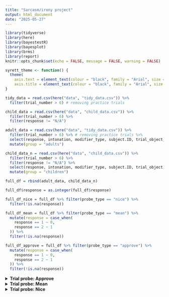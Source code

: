 ```yaml
---
title: "Sarcasm/irony project"
output: html_document
date: "2025-05-27"
---
```


```r
library(tidyverse)
library(here)
library(bayestestR)
library(bayesplot)
library(brms)
library(report)
knitr::opts_chunk$set(echo = FALSE, message = FALSE, warning = FALSE)

syrett_theme <- function() {
  theme(
    axis.text = element_text(colour = "black", family = "Arial", size = 12),
    axis.title = element_text(colour = "black", family = "Arial", size = 12))
} 

tidy_data = read.csv(here("data", "tidy_data.csv")) %>% 
  filter(trial_number > 6) # removing practice trials 

child_data = read.csv(here("data", "child_data.csv")) %>% 
  filter(trial_number > 6) %>% 
  filter(response != "N/A")

adult_data = read.csv(here("data", "tidy_data.csv")) %>% 
  filter(trial_number > 6) %>% # removing practice trials %>% 
  select(response, intonation, modifier_type, subject.ID, trial_object, probe_type, trial_modifier) %>% 
  mutate(group = "adults")

child_data_n = read.csv(here("data", "child_data.csv")) %>% 
  filter(trial_number > 6) %>% 
  filter(response != "N/A") %>% 
  select(response, intonation, modifier_type, subject.ID, trial_object, probe_type, trial_modifier) %>% 
  mutate(group = "children")

full_df = rbind(adult_data, child_data_n) 

full_df$response = as.integer(full_df$response)

full_df_nice = full_df %>% filter(probe_type == "nice") %>% 
  filter(!is.na(response))

full_df_mean = full_df %>% filter(probe_type == "mean") %>% 
  mutate(response = case_when(
    response == 1 ~ 0,
    response == 2 ~ 1
  )) %>% 
  filter(!is.na(response))

full_df_approve = full_df %>% filter(probe_type == "approve") %>% 
  mutate(response = case_when(
    response == 1 ~ 0,
    response == 2 ~ 1
  )) %>% 
  filter(!is.na(response))
```

<details>
  <summary>**Trial probe: Approve**</summary>

**Statistical Analysis**

This section contains the analysis for the trial probe "approve". First, the total proportion of responses ("no" coded as 1 or "yes" coded as 2) was compared as a function of intonation type (sarcastic or declarative). Next, the proportions of responses were compared according to the second predictor alone, "modifier_type" (3 levels: +gradable +subjective +valence adjectives, 
+gradable +subjective –valence adjective, 
–gradable –subjective adjectives/nouns). 
Finally, both predictors are visualized and considered in tandem as they relate to the responses of "yes" or "no".

In each case, a Bayesian multilevel logistic regression was run in which the binary outcome (log-odds of choosing "yes") was analyzed as a function of the relevant predictors (detailed below) and a random intercept for subject id, trial object, and trial modifier. 
Each model was estimated using MCMC
sampling with 4 chains of 2000 iterations and a warmup of 1000 distributed between 6 processing cores.
Next, additional models were run to compare groups for intonation only and modifier type only.

**Intonation only**

```r
approve_df = tidy_data %>% 
  filter(probe_type == "approve") %>% 
    mutate(response = case_when(
    response == 1 ~ 0,
    response == 2 ~ 1
  ))

approve_df_child = child_data %>% 
  filter(probe_type == "approve")

pcts_app = approve_df %>% group_by(intonation, response) %>% summarise(n = round(n()/834, digits = 2)*100)

pcts_app_child = approve_df_child %>% group_by(intonation, response) %>% summarise(n_p = n())

pcts_app_child$totals = c(361, 361, 366, 366)

pcts_app_child$n = pcts_app_child$n_p/pcts_app_child$totals 
```

```r
approve_df %>% 
  mutate(response = case_when(
    response == 0 ~ "No",
    response == 1 ~ "Yes",
  )) %>% 
  ggplot(aes(intonation, fill = as.factor(response), group = as.factor(response))) + 
  geom_bar(position = "fill", color = "black") +
  theme_minimal() + syrett_theme() + scale_fill_discrete(name = "Response") + ggtitle("Overall proportion of responses to declarative and sarcastic items in adults")

```

```r
approve_df_child %>% 
  mutate(response = case_when(
    response == 0 ~ "No",
    response == 1 ~ "Yes",
  )) %>% 
  ggplot(aes(intonation, fill = as.factor(response), group = as.factor(response))) + 
  geom_bar(position = "fill", color = "black") +
  theme_minimal() + syrett_theme() + scale_fill_discrete(name = "Response") + ggtitle("Overall proportion of responses to declarative and sarcastic items in children")
```

<!---The first plot shows the overall proportion of responses to declarative and sarcastic items (before taking other conditions into account).
Overall, choosing "yes" was slightly more frequent for the declarative items (`r pcts_app$n[2]` percent) compared to `r pcts_app$n[4]` percent in sarcastic responses.

A logistic regression model was fit in which response was predicted as a function of intonation (including the random effects mentioned above). 
The model, described below, found substantial evidence that the overall difference between responses to sarcastic and declarative items was not due to chance (β = -0.636; 95% HDI = -0.934 - -0.034; pd = 1.0). --->

**Adult model for approve with intonation only**

```r
approve_mod_int = brms::brm(response ~ intonation + (1 | subject.ID) + 
                       (1 | trial_object) + (1 | trial_modifier),
                     family = "bernoulli",
                     data = approve_df,
                     file = here("data", "models", "approve_mod_intonation_on;y.rds"))

describe_posterior(
  approve_mod_int,
  effects = "fixed",
  component = "all",
  test = c("p_direction", "p_significance"),
  centrality = "all"
) %>%
  as.data.frame() %>% 
  mutate(across(where(is.numeric), round, 3)) %>% 
  knitr::kable(row.names = FALSE)
```

**Child model for approve with intonation only**

```r
approve_mod_int_c = brms::brm(response ~ intonation + (1 | subject.ID) + 
                       (1 | trial_object) + (1 | trial_modifier),
                     family = "bernoulli",
                     data = approve_df_child,
                     file = here("data", "models", "approve_mod_intonation_only_children.rds"))

describe_posterior(
  approve_mod_int_c,
  effects = "fixed",
  component = "all",
  test = c("p_direction", "p_significance"),
  centrality = "all"
) %>%
  as.data.frame() %>% 
  mutate(across(where(is.numeric), round, 3)) %>% 
  knitr::kable(row.names = FALSE)
```

**Comparison Model for approve and for intonation only**

```r
approve_mod_int_comp = brms::brm(response ~ intonation*group + (1 | subject.ID) + 
                       (1 | trial_object) + (1 | trial_modifier),
                     family = "bernoulli",
                     data = full_df_approve,
                     file = here("data", "models", "approve_mod_comp.rds"))

describe_posterior(
  approve_mod_int_comp,
  effects = "fixed",
  component = "all",
  test = c("p_direction", "p_significance"),
  centrality = "all"
) %>%
  as.data.frame() %>% 
  mutate(across(where(is.numeric), round, 3)) %>% 
  knitr::kable(row.names = FALSE)
```


```r
approve_df %>% 
    mutate(response = case_when(
    response == 0 ~ "No",
    response == 1 ~ "Yes",
  )) %>% 
  ggplot(aes(modifier_type, fill = as.factor(response), group = as.factor(response))) + 
  geom_bar(position = "fill", color = "black") +
  theme_minimal() + syrett_theme() + scale_fill_discrete(name = "Response") + ggtitle("Overall proportion of responses to the modifier types in adults")
```

```r
approve_df_child %>% 
    mutate(response = case_when(
    response == 0 ~ "No",
    response == 1 ~ "Yes",
  )) %>% 
  ggplot(aes(modifier_type, fill = as.factor(response), group = as.factor(response))) + 
  geom_bar(position = "fill", color = "black") +
  theme_minimal() + syrett_theme() + scale_fill_discrete(name = "Response") + ggtitle("Overall proportion of responses to the modifier types in children")
```

```r
pcts_app_mod = approve_df %>% group_by(modifier_type, response) %>% summarise(n = round(n()/556, digits = 2)*100)
```

<!--- This plot shows the overall proportion of responses to the three modifier types .
Overall, a response of "yes" was most frequent for the `grad+subj+pos` items (`r pcts_app_mod$n[4]` percent), followed by `–grad–subj` with `r pcts_app_mod$n[6]` percent of responses of "yes".
Finally, `grad+subj+neg` showed very few responses of "yes" (only `r pcts_app_mod$n[2]` percent).

A logistic regression model was fit in which response was predicted as a function of modifier type (including the random effects mentioned above). 
The model, described below, found substantial evidence that, relative to the baseline `–grad–subj`, there was compelling evidence that both of the other modifier types were distinctly responded to by participants. 
The model predicts that a choice of "yes" for `modifier_typegradPsubjPneg` (second row) relative to `grad–subj` is lower overall (β = -1.35; 95% HDI = -2.13 - -0.59; pd = 1.0).
The opposite was found for the modifier type `b_modifier_typegradPsubjPpos` relative to `grad-subj`, in which the log-odds of a choice of "yes" was higher (β = 2.79; 95% HDI = 2.05 - 3.52; pd = 1.0). --->


**Adult model for approve for modifier type only**

```r
approve_mod_int_mt = brms::brm(response ~ modifier_type + (1 | subject.ID) + 
                       (1 | trial_object) + (1 | trial_modifier),
                     family = "bernoulli",
                     data = approve_df,
                     file = here("data", "models", "approve_mod_mod_type_only.rds"))

describe_posterior(
  approve_mod_int_mt,
  effects = "fixed",
  component = "all",
  test = c("p_direction", "p_significance"),
  centrality = "all"
) %>%
  as.data.frame() %>% 
  mutate(across(where(is.numeric), round, 3)) %>% 
  knitr::kable(row.names = FALSE)
```

**Child model for approve for modifier type only**

```r
approve_mod_int_mt_child = brms::brm(response ~ modifier_type + (1 | subject.ID) + 
                       (1 | trial_object) + (1 | trial_modifier),
                     family = "bernoulli",
                     data = approve_df_child,
                     file = here("data", "models", "approve_mod_mod_type_only_child.rds"))

describe_posterior(
  approve_mod_int_mt_child,
  effects = "fixed",
  component = "all",
  test = c("p_direction", "p_significance"),
  centrality = "all"
) %>%
  as.data.frame() %>% 
  mutate(across(where(is.numeric), round, 3)) %>% 
  knitr::kable(row.names = FALSE)
```

**Comparison Model for approve and for modifier type only**

```r
approve_mod_mod_comp = brms::brm(response ~ modifier_type*group + (1 | subject.ID) + 
                       (1 | trial_object) + (1 | trial_modifier),
                     family = "bernoulli",
                     data = full_df_approve,
                     file = here("data", "models", "approve_mod_mod_comp.rds"))

describe_posterior(
  approve_mod_mod_comp,
  effects = "fixed",
  component = "all",
  test = c("p_direction", "p_significance"),
  centrality = "all"
) %>%
  as.data.frame() %>% 
  mutate(across(where(is.numeric), round, 3)) %>% 
  knitr::kable(row.names = FALSE)
```


**Adults: approve**

```r
approve_df %>% 
    mutate(response = case_when(
    response == 0 ~ "No",
    response == 1 ~ "Yes",
  )) %>% 
  ggplot(aes(modifier_type, fill = as.factor(response), group = as.factor(response))) + 
  geom_bar(position = "fill", color = "black") + facet_wrap(~intonation) +
  theme_minimal() + syrett_theme() + scale_fill_discrete(name = "Response") +
  theme(axis.text.x = element_text(angle = 90, vjust = 0.5, hjust=1))
```

```r
approve_all = approve_df %>% group_by(intonation, response, modifier_type) %>% summarise(n = round(n()/278, digits = 2))
```

**Children: approve**

```r
approve_df_child %>% 
    mutate(response = case_when(
    response == 0 ~ "No",
    response == 1 ~ "Yes",
  )) %>% 
  ggplot(aes(modifier_type, fill = as.factor(response), group = as.factor(response))) + 
  geom_bar(position = "fill", color = "black") + facet_wrap(~intonation) +
  theme_minimal() + syrett_theme() + scale_fill_discrete(name = "Response") +
  theme(axis.text.x = element_text(angle = 90, vjust = 0.5, hjust=1))
```


<!---
Please see a descriptive summary of each of the six cases below:

When the intonation was `r approve_all$intonation[1]` and the modifier type was `r approve_all$modifier_type[1]`, `r approve_all$n[1]` percent of responses were "no".

When the intonation was `r approve_all$intonation[2]` and the modifier type was `r approve_all$modifier_type[2]`, `r approve_all$n[2]` percent of responses were "no".

When the intonation was `r approve_all$intonation[3]` and the modifier type was `r approve_all$modifier_type[3]`, `r approve_all$n[3]` percent of responses were "no".

When the intonation was `r approve_all$intonation[7]` and the modifier type was `r approve_all$modifier_type[7]`, `r approve_all$n[7]` percent of responses were "no".

When the intonation was `r approve_all$intonation[8]` and the modifier type was `r approve_all$modifier_type[8]`, `r approve_all$n[8]` percent of responses were "no".

When the intonation was `r approve_all$intonation[9]` and the modifier type was `r approve_all$modifier_type[9]`, `r approve_all$n[9]` percent of responses were "no".

The final model is a little more complex than the first two, since we now have an interaction. 
This model predicts to log-odds of a response of as a function of both intonation (2 levels) and modifier type (3 levels) and their interaction. 
As a result, the intercept of this model represents the log-odds of a choice of "yes" when the modifier type is `grad–subj` and the intonation is `declarative` (β = -1.574; 95% HDI = -2.24 - -0.905; pd = 1.0).
The fixed effect `b_intonationsarcastic` represents the change in the predicted log-dds of choosing "yes" when we change the predictor for intonation from `declarative` to `sarcastic`. 
It's negative, which suggests that it the probability of choosing "yes" is less for sarcastic intonation relative to declarative when the modifier type is `grad–subj` (β = -0.41; 95% HDI = -0.894 - 0.058; pd = .958).
There was also evidence that modifier type impacted the probability of a "yes" response.
In particular, for declarative items, the modifier type `b_modifier_typegradPsubjPneg` was less likely to elicit a response of "yes" relative to the baseline `grad–subj` (β = -2.056; 95% HDI = -3.065 - -1.131; pd = 1.0).
Oppositely, the modifier type `b_modifier_typegradPsubjPpos` was more likely to elicit a "yes" response than the baseline (β = 3.437; 95% HDI = 2.597 - 4.306; pd = 1.0).
The final two terms are the interaction terms. 
These represent the change relative to the declarative modifier combinations. 
The positive estimate for row 5 suggests that the probability of choosing "yes" when the modifier type is `grad+subj+neg` is higher for when the intonation is sarcastic than declarative (β = 1.277; 95% HDI = 0.455 - 2.168; pd = 1.0). 
The negative value for row 6 suggests that the probability of choosing "yes" when the modifier type is `grad+subj+pos` is lower for when the intonation is sarcastic than declarative (β = -1.021; 95% HDI = -1.709 - -0.379; pd = 1.0). 
In each comparison, the row "pd" (probability of direction) tell us how sure we can be about the given comparison. In this case, all of the comparisons' directions are highly probable (over .95). 
--->

**Adult model for approve for both intonation and modifier type**

```r
approve_mod = brms::brm(response ~ intonation*modifier_type + (1 | subject.ID) + 
                       (1 | trial_object) + (1 | trial_modifier),
                     family = "bernoulli",
                     data = approve_df,
                     file = here("data", "models", "approve_mod.rds"))

describe_posterior(
  approve_mod,
  effects = "fixed",
  component = "all",
  test = c("p_direction", "p_significance"),
  centrality = "all"
) %>%
  as.data.frame() %>% 
  mutate(across(where(is.numeric), round, 3)) %>% 
  knitr::kable(row.names = FALSE)
```

**Child model for approve for both intonation and modifier type**

```r
approve_mod_children = brms::brm(response ~ intonation*modifier_type + (1 | subject.ID) + 
                       (1 | trial_object) + (1 | trial_modifier),
                     family = "bernoulli",
                     data = approve_df_child,
                     file = here("data", "models", "approve_mod_children.rds"))

describe_posterior(
  approve_mod_children,
  effects = "fixed",
  component = "all",
  test = c("p_direction", "p_significance"),
  centrality = "all"
) %>%
  as.data.frame() %>% 
  mutate(across(where(is.numeric), round, 3)) %>% 
  knitr::kable(row.names = FALSE)
```

</details> 

<details>
  <summary>**Trial probe: Mean**</summary>
  
```r
mean_df = tidy_data %>% 
  filter(probe_type == "mean") %>% 
  mutate(response = case_when(
    response == 1 ~ 0,
    response == 2 ~ 1
  ))

mean_df_child = child_data %>% 
  filter(probe_type == "mean") 

mean_mod = brms::brm(response ~ intonation*modifier_type + (1 | subject.ID) + 
                            (1 | trial_object) + (1 | trial_modifier),
                          family = "bernoulli",
                          data = mean_df,
                     file = here("data", "models", "mean_mod.rds"))

```


```r
pcts_mean = mean_df %>% group_by(intonation, response) %>% summarise(n = round(n()/834, digits = 2)*100)
```

```r
mean_df %>% 
    mutate(response = case_when(
    response == 0 ~ "No",
    response == 1 ~ "Yes",
  )) %>% 
  ggplot(aes(intonation, fill = as.factor(response), group = as.factor(response))) + 
  geom_bar(position = "fill", color = "black") +
  theme_minimal() + syrett_theme() + scale_fill_discrete(name = "Response") + ggtitle("Overall proportion of responses to declarative and sarcastic items in adults")

```

```r
mean_df_child %>% 
    mutate(response = case_when(
    response == 0 ~ "No",
    response == 1 ~ "Yes",
  )) %>% 
  ggplot(aes(intonation, fill = as.factor(response), group = as.factor(response))) + 
  geom_bar(position = "fill", color = "black") +
  theme_minimal() + syrett_theme() + scale_fill_discrete(name = "Response") + ggtitle("Overall proportion of responses to declarative and sarcastic items in children")

```

<!--- The first plot shows the overall proportion of responses to declarative and sarcastic items (before taking other conditions into account).
Again (like "approve" items), coding of "yes" was more frequent for the declarative items (`r pcts_mean$n[2]` percent) compared to `r pcts_mean$n[4]` percent in sarcastic responses.

A logistic regression model was fit in which response was predicted as a function of intonation (including the random effects mentioned above). 
The model, described below, found substantial evidence that the overall difference between responses to sarcastic and declarative items was not due to chance.
The table below shows the predicted log-odds for a selection of "yes" for the declarative condition (β = 2.545; 95% HDI = 2.146 - 2.981; pd = 1.0) and the effect (change in log-odds) of sarcastic (second row).
The negative effect suggests that a selection of "yes" is less likely for sarcastic items than declarative ones (β = -0.994; 95% HDI = -1.305 - -0.709; pd = 1.0).--->


**Adult model for mean with intonation only**

```r
mean_mod_int = brms::brm(response ~ intonation + (1 | subject.ID) + 
                       (1 | trial_object) + (1 | trial_modifier),
                     family = "bernoulli",
                     data = mean_df,
                     file = here("data", "models", "mean_mod_intonation_on;y.rds"))

describe_posterior(
  mean_mod_int,
  effects = "fixed",
  component = "all",
  test = c("p_direction", "p_significance"),
  centrality = "all"
) %>%
  as.data.frame() %>% 
  mutate(across(where(is.numeric), round, 3)) %>% 
  knitr::kable(row.names = FALSE)
```


**Child model for mean with intonation only**

```r
mean_mod_int_child = brms::brm(response ~ intonation + (1 | subject.ID) + 
                       (1 | trial_object) + (1 | trial_modifier),
                     family = "bernoulli",
                     data = mean_df_child,
                     file = here("data", "models", "mean_mod_intonation_on;y.rds"))

describe_posterior(
  mean_mod_int_child,
  effects = "fixed",
  component = "all",
  test = c("p_direction", "p_significance"),
  centrality = "all"
) %>%
  as.data.frame() %>% 
  mutate(across(where(is.numeric), round, 3)) %>% 
  knitr::kable(row.names = FALSE)
```


```r
mean_mod_int_comp = brms::brm(response ~ intonation*group + (1 | subject.ID) + 
                       (1 | trial_object) + (1 | trial_modifier),
                     family = "bernoulli",
                     data = full_df_mean,
                     file = here("data", "models", "mean_mod_intonation_comp.rds"))

describe_posterior(
  mean_mod_int_comp,
  effects = "fixed",
  component = "all",
  test = c("p_direction", "p_significance"),
  centrality = "all"
) %>%
  as.data.frame() %>% 
  mutate(across(where(is.numeric), round, 3)) %>% 
  knitr::kable(row.names = FALSE)
```



```r
mean_df %>% 
    mutate(response = case_when(
    response == 0 ~ "No",
    response == 1 ~ "Yes",
  )) %>% 
  ggplot(aes(modifier_type, fill = as.factor(response), group = as.factor(response))) + 
  geom_bar(position = "fill", color = "black") +
  theme_minimal() + syrett_theme() + scale_fill_discrete(name = "Response") + ggtitle("Overall proportion of responses to the modifier types in adults")
```

```r
mean_df_child %>% 
    mutate(response = case_when(
    response == 0 ~ "No",
    response == 1 ~ "Yes",
  )) %>% 
  ggplot(aes(modifier_type, fill = as.factor(response), group = as.factor(response))) + 
  geom_bar(position = "fill", color = "black") +
  theme_minimal() + syrett_theme() + scale_fill_discrete(name = "Response") + ggtitle("Overall proportion of responses to the modifier types in children")
```

```r
pcts_mean_mod = mean_df %>% group_by(modifier_type, response) %>% summarise(n = round(n()/556, digits = 2)*100)
```

<!--- This plot shows the overall proportion of responses to the three modifier types .
Overall, coding of "yes" was most frequent for the `grad+subj+neg` items (`r pcts_app_mod$n[2]` percent), followed by `–grad–subj` with `r pcts_app_mod$n[6]` percent of responses of "yes".
Finally, `grad+subj+pos` showed very few responses of "yes" (only `r pcts_app_mod$n[4]` percent).

A logistic regression model was fit in which response was predicted as a function of modifier type (including the random effects mentioned above). 
The model, described below, found substantial evidence that, relative to the baseline modifier type `–grad–subj`, there was compelling evidence that both of the other modifier types were distinctly responded to by participants. 
We cannot conclude from the model that the log-odds of a choice of "yes" for `modifier_typegradPsubjPneg` (second row) relative to `grad–subj` is distinct overall (β = 3.89; 95% HDI = -0.091 - - 0.878; pd = .804).
The opposite was found for the modifier type `b_modifier_typegradPsubjPpos` relative to `grad-subj`, in which the log-odds of a choice of "yes" was lower  (β = -0.750; 95% HDI = -1.191 - -0.302; pd = 1.0).--->

**Adult model for mean with modifier type only**

```r
mean_mod_int_mt = brms::brm(response ~ modifier_type + (1 | subject.ID) + 
                       (1 | trial_object) + (1 | trial_modifier),
                     family = "bernoulli",
                     data = mean_df,
                     file = here("data", "models", "mean_mod_mod_type_only.rds"))

describe_posterior(
  mean_mod_int_mt,
  effects = "fixed",
  component = "all",
  test = c("p_direction", "p_significance"),
  centrality = "all"
) %>%
  as.data.frame() %>% 
  mutate(across(where(is.numeric), round, 3)) %>% 
  knitr::kable(row.names = FALSE)
```

**Child model for mean with modifier type only**

```r
mean_mod_int_mt_v = brms::brm(response ~ modifier_type + (1 | subject.ID) + 
                       (1 | trial_object) + (1 | trial_modifier),
                     family = "bernoulli",
                     data = mean_df_child,
                     file = here("data", "models", "mean_mod_mod_type_only_c.rds"))

describe_posterior(
  mean_mod_int_mt_v,
  effects = "fixed",
  component = "all",
  test = c("p_direction", "p_significance"),
  centrality = "all"
) %>%
  as.data.frame() %>% 
  mutate(across(where(is.numeric), round, 3)) %>% 
  knitr::kable(row.names = FALSE)
```

**Comparison model for mean with modifier type only**

```r
mean_mod_mod_comp = brms::brm(response ~ modifier_type*group + (1 | subject.ID) + 
                       (1 | trial_object) + (1 | trial_modifier),
                     family = "bernoulli",
                     data = full_df_mean,
                     file = here("data", "models", "mean_mod_mod_comp.rds"))

describe_posterior(
  mean_mod_mod_comp,
  effects = "fixed",
  component = "all",
  test = c("p_direction", "p_significance"),
  centrality = "all"
) %>%
  as.data.frame() %>% 
  mutate(across(where(is.numeric), round, 3)) %>% 
  knitr::kable(row.names = FALSE)
```


```r
mean_df %>% 
    mutate(response = case_when(
    response == 0 ~ "No",
    response == 1 ~ "Yes",
  )) %>% 
  ggplot(aes(modifier_type, fill = as.factor(response), group = as.factor(response))) + 
  geom_bar(position = "fill", color = "black") + facet_wrap(~intonation) +
  theme_minimal() + syrett_theme() + scale_fill_discrete(name = "Response") +
  theme(axis.text.x = element_text(angle = 90, vjust = 0.5, hjust=1))
```

```r
mean_all = mean_df %>% group_by(intonation, response, modifier_type) %>% summarise(n = round(n()/278, digits = 2))
```

<!---Please see a descriptive summary of each of the six cases below:

When the intonation was `r mean_all$intonation[1]` and the modifier type was `r mean_all$modifier_type[1]`, `r mean_all$n[1]` percent of responses were "no".

When the intonation was `r mean_all$intonation[2]` and the modifier type was `r mean_all$modifier_type[2]`, `r mean_all$n[2]` percent of responses were "no".

When the intonation was `r mean_all$intonation[3]` and the modifier type was `r mean_all$modifier_type[3]`, `r mean_all$n[3]` percent of responses were "no".


When the intonation was `r mean_all$intonation[7]` and the modifier type was `r mean_all$modifier_type[7]`, `r mean_all$n[7]` percent of responses were "no".

When the intonation was `r mean_all$intonation[8]` and the modifier type was `r mean_all$modifier_type[8]`, `r mean_all$n[8]` percent of responses were "no".

When the intonation was `r mean_all$intonation[9]` and the modifier type was `r mean_all$modifier_type[9]`, `r mean_all$n[9]` percent of responses were "no".


Like the previous model with an interaction (for "approve"), this model predicts to log-odds of a "yes" response of as a function of both intonation (2 levels) and modifier type (3 levels) and their interaction. 
As a result, the intercept of this model represents the log-odds of a choice of "yes" when the modifier type is `grad–subj` and the intonation is `declarative` (β = 2.214; 95% HDI = 1.175 - 2.773; pd = 1.0). 
The fixed effect `b_intonationsarcastic` represents the change in the predicted log-dds of choosing "yes" when we change the predictor for intonation from `declarative` to `sarcastic` and maintain the modifier type as `grad–subj`. 
The model did not find evidence of a difference in this case (β = -0.160; 95% HDI = -0.663 - 0.356; pd = 0.73).

Rows 3 and 4 make similar adjustments, but this time change modifier type while holding the intonation constant. 
In particular, for declarative items, the modifier type `b_modifier_typegradPsubjPneg` was more likely to elicit a response of "yes" relative to the baseline `grad–subj` (β = 1.188; 95% HDI = 0.479 - 1.966; pd = 1.0).
On the other hand, there was no evidence the modifier type `b_modifier_typegradPsubjPpos` was more or less likely to elicit a "yes" response than the baseline (β = -0.055; 95% HDI = -0.678 - 0.548; pd = 0.55).

Finally, the model predicted whether there were differences in the log-odds of a "yes" response holding modifier type constant and comparing intonation. 
Both cases were negative; meaning that sarcastic items with both `grad+subj+neg` (β = -1.260; 95% HDI = -2.124 - 0.490; pd = 1.0) and `grad+subj+pos` (β = -1.242; 95% HDI = -1.927 - 0.542; pd = 1.0) were less likely to be answered "yes" than declarative items with the same modifier type. --->

**Adult model for mean with Intonation and Modifier type**

```r
mead_mod = brms::brm(response ~ intonation*modifier_type + (1 | subject.ID) + 
                       (1 | trial_object) + (1 | trial_modifier),
                     family = "bernoulli",
                     data = mean_df,
                     file = here("data", "models", "mean_mod.rds"))

describe_posterior(
  mead_mod,
  effects = "fixed",
  component = "all",
  test = c("p_direction", "p_significance"),
  centrality = "all"
) %>%
  as.data.frame() %>% 
  mutate(across(where(is.numeric), round, 3)) %>% 
  knitr::kable(row.names = FALSE)
```

**Child model for mean with Intonation and Modifier type**

```r
mean_mod_child = brms::brm(response ~ intonation*modifier_type + (1 | subject.ID) + 
                            (1 | trial_object) + (1 | trial_modifier),
                          family = "bernoulli",
                          data = mean_df_child,
                     file = here("data", "models", "mean_mod_child.rds"))

describe_posterior(
  mean_mod_child,
  effects = "fixed",
  component = "all",
  test = c("p_direction", "p_significance"),
  centrality = "all"
) %>%
  as.data.frame() %>% 
  mutate(across(where(is.numeric), round, 3)) %>% 
  knitr::kable(row.names = FALSE)
```

</details> 

<details>
  <summary>**Trial probe: Nice**</summary>
  
```r
nice_df = tidy_data %>% 
  filter(probe_type == "nice") 

nice_df_child = child_data %>% 
  filter(probe_type == "nice") 

overall_pcts = tidy_data %>% 
  filter(probe_type == "nice") %>% 
  group_by(response) %>% 
  summarize(pct_rating = n()/1668)

intonation_pcts = tidy_data %>% 
  filter(probe_type == "nice") %>% 
  group_by(intonation, response) %>% 
  summarize(pct_rating = n()/834)

intonation_mt_pcts = tidy_data %>% 
  filter(probe_type == "nice") %>% 
  group_by(intonation, modifier_type, response) %>% 
  summarize(pct_rating = n()/278)

overall_pcts_child = nice_df_child %>% 
  filter(probe_type == "nice") %>% 
  group_by(response) %>% 
  summarize(pct_rating = n()/740)

intonation_pcts_child = nice_df_child %>% 
  filter(probe_type == "nice") %>% 
  group_by(intonation, response) %>% 
  summarize(pct_rating = n()/370)

intonation_mt_pcts_child = nice_df_child %>% 
  filter(probe_type == "nice") %>% 
  group_by(intonation, modifier_type, response) %>% 
  summarize(pct_rating = n()/124)

```

<!--- The plot below shows the distribution of ratings overall (not taking into account intonation or modifier type). 
The most frequent ratings were 2 (chosen 33% of the time), 3 (26%) and 4 (18.55).
5 was the least frequent rating (8.5%) followed by 1 (14%).-->

```r
tidy_data %>% 
  filter(probe_type == "nice") %>% 
  ggplot(aes(x = response, fill = as.factor(response), group = as.factor(response))) + 
  geom_bar(position = "dodge", color = "black") +
  theme_minimal() + syrett_theme() + theme(legend.position="none") + ggtitle("Overall distribution of ratings in adults")
```

```r
child_data %>% 
  filter(probe_type == "nice") %>% 
  ggplot(aes(x = response, fill = as.factor(response), group = as.factor(response))) + 
  geom_bar(position = "dodge", color = "black") +
  theme_minimal() + syrett_theme() + theme(legend.position="none") + ggtitle("Overall distribution of ratings in children")
```

<!--- This plot shows the ratings according to intonation.
The declarative items (left) follow a normal distribution, in which 3 was chosen most often (31.2%), followed by 2 and 4 (26.4% and 21.6% respectively), and finally by the outer most choices, 1 (11.9%) and 5 (8.9%).
The sarcastic items show a left skew. 
The most frequent rating for these items was 2 (39.8%) of ratings, followed by 3 (20.7%), and 1 (16.1%). 4 and 5 were chosen the least (15.3% and 8% respectively).-->

```r
tidy_data %>% 
  filter(probe_type == "nice") %>% 
  ggplot(aes(x = response, fill = as.factor(response), group = as.factor(response))) +
  geom_bar(position = "dodge", color = "black") +
  theme_minimal() + syrett_theme() + facet_wrap(~intonation) +
  theme(legend.position="none") + ggtitle("Distribution of ratings according to intonation in adults")

nice_mod_int = brms::brm(response ~ intonation + (1 | subject.ID) + 
                          (1 | trial_object) + (1 | trial_modifier),
                        family = "cumulative",
                        data = nice_df, 
                     file = here("data", "models", "nice_mod_int.rds"))

```

```r
child_data %>% 
  filter(probe_type == "nice") %>% 
  ggplot(aes(x = response, fill = as.factor(response), group = as.factor(response))) +
  geom_bar(position = "dodge", color = "black") +
  theme_minimal() + syrett_theme() + facet_wrap(~intonation) +
  theme(legend.position="none") + ggtitle("Distribution of ratings according to intonation in children")

nice_df_child$response = as.integer(nice_df_child$response)
nice_mod_int_child = brms::brm(response ~ intonation + (1 | subject.ID) + 
                          (1 | trial_object) + (1 | trial_modifier),
                        family = "cumulative",
                        data = nice_df_child, 
                     file = here("data", "models", "nice_mod_int_child.rds"))

```

<!--- The ordinal model is reported below (a Bayesian ordinal logistic regression).
In this model, the so-called "intercepts" are actually cut off points.
Imagine we are drawing a rectangle on a piece of paper and we want to divide it into 5 parts, where each part represents one of the possible responses (1-5). We divide the rectangle by drawing a vertical line and creating a new section. 
We want the area of the part of the rectangle to be proportional to the quantity of the response (e.g. if 38% of the choices are 2, we would want 38% of the rectangle to be the "2" block").
To divide a single rectangle into five parts, we would draw four lines.
The location of these lines on the horizontal axis (which determines the relative area of each parts) is what the model predicts.
Basically, `Intercept[1]` predicts the first cut (and thus, the probability of a repsonse of 1) in the baseline condition (in this case, declarative intonation). 
`Intercept[2]` is the second cut (the point between 2 and 3), and so on.
The predictor `intonationsarcastic` assesses whether there is a difference in ratings based on whether the statement was declarative or a sarcastic. 
The model suggests that there was - and specifically that the difference was -.75 log-odds [95% HDI -.94 - -.55]. 
The probability of direction was (approaching) 1. --->

**Adult model for nice and intonation only**

```r
describe_posterior(
  nice_mod_int,
  effects = "fixed",
  component = "all",
  test = c("p_direction", "p_significance"),
  centrality = "all"
) %>%
  as.data.frame() %>% 
  mutate(across(where(is.numeric), round, 3)) %>% 
  knitr::kable(row.names = FALSE)
```

**Child model for nice and intonation only**

```r
describe_posterior(
  nice_mod_int_child,
  effects = "fixed",
  component = "all",
  test = c("p_direction", "p_significance"),
  centrality = "all"
) %>%
  as.data.frame() %>% 
  mutate(across(where(is.numeric), round, 3)) %>% 
  knitr::kable(row.names = FALSE)
```

**Comparison model for nice and intonation only**

```r

nice_mod_comp = brms::brm(response ~ intonation*group + (1 | subject.ID) + 
                          (1 | trial_object) + (1 | trial_modifier),
                        family = "cumulative",
                        data = full_df_nice, 
                     file = here("data", "models", "nice_mod_comp.rds"))

describe_posterior(
  nice_mod_comp,
  effects = "fixed",
  component = "all",
  test = c("p_direction", "p_significance"),
  centrality = "all"
) %>%
  as.data.frame() %>% 
  mutate(across(where(is.numeric), round, 3)) %>% 
  knitr::kable(row.names = FALSE)
```

<!--- The final plot breaks down ratings into modifier type and intonation. A table below lists each specific percentage. --->

```r
tidy_data %>% 
  filter(probe_type == "nice") %>% 
  ggplot(aes(x = response, fill = as.factor(response), group = as.factor(response))) +
  geom_bar(position = "dodge", color = "black") +
  theme_minimal() + syrett_theme() + facet_grid(modifier_type~intonation) +
  theme(legend.position="none") + ggtitle("Distribution of ratings according to intonation and modifier type in adults")
```

```r
intonation_mt_pcts %>% 
  pivot_wider(names_from = response, values_from = pct_rating) %>% 
  knitr::kable(format = "pandoc")
```

```r
child_data %>% 
  filter(probe_type == "nice") %>% 
  ggplot(aes(x = response, fill = as.factor(response), group = as.factor(response))) +
  geom_bar(position = "dodge", color = "black") +
  theme_minimal() + syrett_theme() + facet_grid(modifier_type~intonation) +
  theme(legend.position="none") + ggtitle("Distribution of ratings according to intonation and modifier type in children")
```

```r
nice_mod = brms::brm(response ~ intonation*modifier_type + (1 | subject.ID) + 
                          (1 | trial_object) + (1 | trial_modifier),
                        family = "cumulative",
                        data = nice_df, 
                     file = here("data", "models", "nice_mod.rds"))
```

```r
nice_mod_c = brms::brm(response ~ intonation*modifier_type + (1 | subject.ID) + 
                          (1 | trial_object) + (1 | trial_modifier),
                        family = "cumulative",
                        data = nice_df_child, 
                     file = here("data", "models", "nice_mod_child.rds"))
```

<!---The complete model is detailed below. As usual, this one is more complicated due to the interaction. 
In this model, the intercepts represent the break points for the baseline condition (declarative intonation and –grad–subj modifier type).
The fixed effect for sarcastic now compares declarative intonation and –grad–subj modifier type with sarcastic intonation and –grad–subj modifier type (a negative, compelling effect).
The effect `b_modifier_typegradPsubjPneg` compares `declarative-grad+subj+neg` to `declarative 	–grad–subj` (the baseline). 
The effect is a again negative and compelling (with `declarative-grad+subj+neg` being less).
The fixed effect `b_modifier_typegradPsubjPpos` found the opposite: `declarative-grad+subj+pos` had higher ratings than the baseline `declarative 	–grad–subj`.	
The effect `b_intonationsarcastic:modifier_typegradPsubjPneg` compares `declarative-grad+subj+pos` to `sarcastic-grad+subj+pos` and found higher ratings for the latter.
Finally, `b_intonationsarcastic:modifier_typegradPsubjPpos` provides evidence that `sarcastic-grad+subj+pos` was rated lower than `declarative-grad+subj+pos`, though this difference was not compelling (pd = .81).
The other comparisons were all compelling with their probabilities of direction approaching 1. --->


**Adult model for nice and modifier type only**

```r
nice_mod_mod_adult = brms::brm(response ~ modifier_type + (1 | subject.ID) + 
                          (1 | trial_object) + (1 | trial_modifier),
                        family = "cumulative",
                        data = nice_df, 
                     file = here("data", "models", "nice_mod_mod_adult.rds"))

describe_posterior(
  nice_mod_mod_adult,
  effects = "fixed",
  component = "all",
  test = c("p_direction", "p_significance"),
  centrality = "all"
) %>%
  as.data.frame() %>% 
  mutate(across(where(is.numeric), round, 3)) %>% 
  knitr::kable(row.names = FALSE)
```

**Child model for nice and modifier type only**

```r
nice_mod_mod_child = brms::brm(response ~ modifier_type + (1 | subject.ID) + 
                          (1 | trial_object) + (1 | trial_modifier),
                        family = "cumulative",
                        data = nice_df_child, 
                     file = here("data", "models", "nice_mod_mod_child.rds"))

describe_posterior(
  nice_mod_mod_child,
  effects = "fixed",
  component = "all",
  test = c("p_direction", "p_significance"),
  centrality = "all"
) %>%
  as.data.frame() %>% 
  mutate(across(where(is.numeric), round, 3)) %>% 
  knitr::kable(row.names = FALSE)
```

**Comparison model for nice and modifier type only**

```r
nice_mod_mod_comp = brms::brm(response ~ modifier_type*group + (1 | subject.ID) + 
                          (1 | trial_object) + (1 | trial_modifier),
                        family = "cumulative",
                        data = full_df_nice, 
                     file = here("data", "models", "nice_mod_mod_comp.rds"))

describe_posterior(
  nice_mod_mod_comp,
  effects = "fixed",
  component = "all",
  test = c("p_direction", "p_significance"),
  centrality = "all"
) %>%
  as.data.frame() %>% 
  mutate(across(where(is.numeric), round, 3)) %>% 
  knitr::kable(row.names = FALSE)
```

**Adult model with intonation and modifier type**

```r
describe_posterior(
  nice_mod,
  effects = "fixed",
  component = "all",
  test = c("p_direction", "p_significance"),
  centrality = "all"
) %>%
  as.data.frame() %>% 
  mutate(across(where(is.numeric), round, 3)) %>% 
  knitr::kable(row.names = FALSE)
```

**Child model with intonation and modifier type**

```r
describe_posterior(
  nice_mod_c,
  effects = "fixed",
  component = "all",
  test = c("p_direction", "p_significance"),
  centrality = "all"
) %>%
  as.data.frame() %>% 
  mutate(across(where(is.numeric), round, 3)) %>% 
  knitr::kable(row.names = FALSE)
```

</details> 